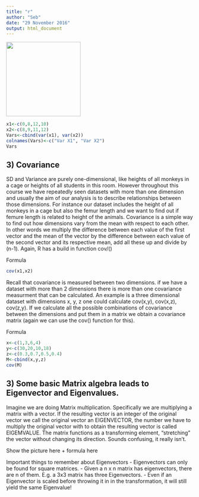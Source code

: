 ```yaml
---
title: "r"
author: "Seb"
date: "29 November 2016"
output: html_document
---
```


<img src="img/Variance.jpg" width=200px/>

```r
x1<-c(0,8,12,10)
x2<-c(8,9,11,12)
Vars<-cbind(var(x1), var(x2))
colnames(Vars)<-c("Var X1", "Var X2")
Vars
```

## 3) Covariance
SD and Variance are purely one-dimensional, like heights of all monkeys in a cage or heights of all students in this room. However throughout this course we have repeatedly seen datasets with more than one dimension and usually the aim of our analysis is to describe relationships between those dimensions. For instance our dataset includes the height of all monkeys in a cage but also the femur length and we want to find out if femure length is related to height of the animals. Covariance is a simple way to find out how dimensions vary from the mean with respect to each other. In other words we multiply the difference between each value of the first vector and the mean of the vector by the difference between each value of the second vector and its respective mean, add all these up and divide by (n-1). Again, R has a build in function cov/()

Formula

```r
cov(x1,x2)
```

Recall that covariance is measured between two dimensions. if we have a dataset with more than 2 dimensions there is more than one covariance measurment that can be calculated. An example is a three dimensional dataset with dimensions x, y, z one could calculate cov(x,y), cov(x,z), cov(z,y). If we calculate all the possible combinations of covariance between the dimensions and put them in a matrix we obtain a covariance matrix (again we can use the cov() function for this).

Formula

```r
x<-c(1,3,6,4)
y<-c(30,20,10,18)
z<-c(0.3,0.7,0.5,0.4)
M<-cbind(x,y,z)
cov(M)
```

## 3) Some basic Matrix algebra leads to Eigenvector and Eigenvalues. 

Imagine we are doing Matrix multiplication. Specifically we are multiplying a matrix with a vector. If the resulting vector is an integer of the original vector we call the original vector an EIGENVECTOR, the number we have to multiply the original vector with to obtain the resulting vector is called EIGEMVALUE. The matrix functions as a transforming element, "stretching" the vector without changing its direction. Sounds confusing, it really isn't.

Show the picture here + formula here




Important things to remember about Eigenvectors
- Eigenvectors can only be found for square matrices.
- Given a n x n matrix has eigenvectors, there are n of them. E.g. a 3x3 matrix has three Eigenvectors.
- Even if an Eigenvector is scaled before throwing it in in the transformation, it will still yield the same Eigenvalue! 